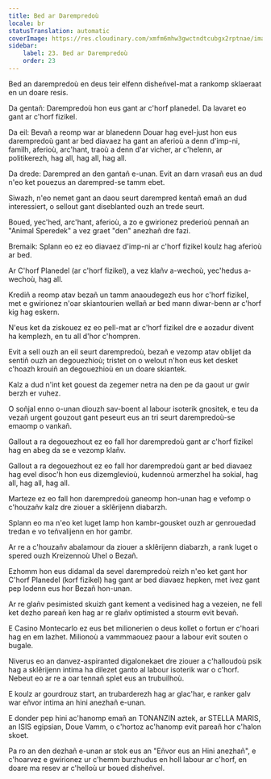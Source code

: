 ```yaml
---
title: Bed ar Darempredoù
locale: br
statusTranslation: automatic
coverImage: https://res.cloudinary.com/xmfm6mhw3gwctndtcubgx2rptnae/image/upload/v1740468922/small_cover_tratado_de_psicologia_revolucionaria_a4c0dca4e0.webp
sidebar:
    label: 23. Bed ar Darempredoù
    order: 23
---
```

Bed an darempredoù en deus teir elfenn disheñvel-mat a rankomp sklaeraat en un doare resis.

Da gentañ: Darempredoù hon eus gant ar c'horf planedel. Da lavaret eo gant ar c'horf fizikel.

Da eil: Bevañ a reomp war ar blanedenn Douar hag evel-just hon eus darempredoù gant ar bed diavaez ha gant an aferioù a denn d'imp-ni, familh, aferioù, arc'hant, traoù a denn d'ar vicher, ar c'helenn, ar politikerezh, hag all, hag all, hag all.

Da drede: Darempred an den gantañ e-unan. Evit an darn vrasañ eus an dud n'eo ket pouezus an darempred-se tamm ebet.

Siwazh, n'eo nemet gant an daou seurt darempred kentañ emañ an dud interessiert, o sellout gant diseblanted ouzh an trede seurt.

Boued, yec'hed, arc'hant, aferioù, a zo e gwirionez prederioù pennañ an "Animal Speredek" a vez graet "den" anezhañ dre fazi.

Bremaik: Splann eo ez eo diavaez d'imp-ni ar c'horf fizikel koulz hag aferioù ar bed.

Ar C'horf Planedel (ar c'horf fizikel), a vez klañv a-wechoù, yec'hedus a-wechoù, hag all.

Krediñ a reomp atav bezañ un tamm anaoudegezh eus hor c'horf fizikel, met e gwirionez n'oar skiantourien wellañ ar bed mann diwar-benn ar c'horf kig hag eskern.

N'eus ket da ziskouez ez eo pell-mat ar c'horf fizikel dre e aozadur divent ha kemplezh, en tu all d'hor c'hompren.

Evit a sell ouzh an eil seurt darempredoù, bezañ e vezomp atav oblijet da sentiñ ouzh an degouezhioù; tristet on o welout n'hon eus ket desket c'hoazh krouiñ an degouezhioù en un doare skiantek.

Kalz a dud n'int ket gouest da zegemer netra na den pe da gaout ur gwir berzh er vuhez.

O soñjal enno o-unan diouzh sav-boent al labour isoterik gnositek, e teu da vezañ urgent gouzout gant peseurt eus an tri seurt darempredoù-se emaomp o vankañ.

Gallout a ra degouezhout ez eo fall hor darempredoù gant ar c'horf fizikel hag en abeg da se e vezomp klañv.

Gallout a ra degouezhout ez eo fall hor darempredoù gant ar bed diavaez hag evel disoc'h hon eus dizemglevioù, kudennoù armerzhel ha sokial, hag all, hag all, hag all.

Marteze ez eo fall hon darempredoù ganeomp hon-unan hag e vefomp o c'houzañv kalz dre ziouer a sklêrijenn diabarzh.

Splann eo ma n'eo ket luget lamp hon kambr-gousket ouzh ar genrouedad tredan e vo teñvalijenn en hor gambr.

Ar re a c'houzañv abalamour da ziouer a sklêrijenn diabarzh, a rank luget o spered ouzh Kreizennoù Uhel o Bezañ.

Ezhomm hon eus didamal da sevel darempredoù reizh n'eo ket gant hor C'horf Planedel (korf fizikel) hag gant ar bed diavaez hepken, met ivez gant pep lodenn eus hor Bezañ hon-unan.

Ar re glañv pesimisted skuizh gant kement a vedisined hag a vezeien, ne fell ket dezho pareañ ken hag ar re glañv optimisted a stourm evit bevañ.

E Casino Montecarlo ez eus bet milionerien o deus kollet o fortun er c'hoari hag en em lazhet. Milionoù a vammmaouez paour a labour evit souten o bugale.

Niverus eo an danvez-aspiranted digalonekaet dre ziouer a c'halloudoù psik hag a sklêrijenn intima ha dilezet ganto al labour isoterik war o c'horf. Nebeut eo ar re a oar tennañ splet eus an trubuilhoù.

E koulz ar gourdrouz start, an trubarderezh hag ar glac'har, e ranker galv war eñvor intima an hini anezhañ e-unan.

E donder pep hini ac'hanomp emañ an TONANZIN aztek, ar STELLA MARIS, an ISIS egipsian, Doue Vamm, o c'hortoz ac'hanomp evit pareañ hor c'halon skoet.

Pa ro an den dezhañ e-unan ar stok eus an "Eñvor eus an Hini anezhañ", e c'hoarvez e gwirionez ur c'hemm burzhudus en holl labour ar c'horf, en doare ma resev ar c'helloù ur boued disheñvel.

